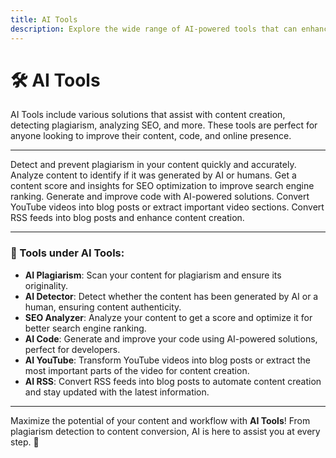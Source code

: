 ```yaml
---
title: AI Tools
description: Explore the wide range of AI-powered tools that can enhance your content, detect plagiarism, analyze SEO, and more.
---
```


# 🛠️ AI Tools

AI Tools include various solutions that assist with content creation, detecting plagiarism, analyzing SEO, and more. These tools are perfect for anyone looking to improve their content, code, and online presence.

---

<CardGroup cols={2}>
  <Card
    title="AI Plagiarism"
    icon="square-1"
    href="https://mintlify.com/docs/ai-plagiarism"
  >
    Detect and prevent plagiarism in your content quickly and accurately.
  </Card>
  <Card
    title="AI Detector"
    icon="square-2"
    href="https://mintlify.com/docs/ai-detector"
  >
    Analyze content to identify if it was generated by AI or humans.
  </Card>
  <Card
    title="SEO Analyzer"
    icon="square-3"
    href="https://mintlify.com/docs/seo-analyzer"
  >
    Get a content score and insights for SEO optimization to improve search engine ranking.
  </Card>
  <Card
    title="AI Code"
    icon="square-4"
    href="https://mintlify.com/docs/ai-code"
  >
    Generate and improve code with AI-powered solutions.
  </Card>
  <Card
    title="AI YouTube"
    icon="square-5"
    href="https://mintlify.com/docs/ai-youtube"
  >
    Convert YouTube videos into blog posts or extract important video sections.
  </Card>
  <Card
    title="AI RSS"
    icon="square-6"
    href="https://mintlify.com/docs/ai-rss"
  >
    Convert RSS feeds into blog posts and enhance content creation.
  </Card>
</CardGroup>

---

### 🔧 Tools under AI Tools:

- **AI Plagiarism**: Scan your content for plagiarism and ensure its originality.
- **AI Detector**: Detect whether the content has been generated by AI or a human, ensuring content authenticity.
- **SEO Analyzer**: Analyze your content to get a score and optimize it for better search engine ranking.
- **AI Code**: Generate and improve your code using AI-powered solutions, perfect for developers.
- **AI YouTube**: Transform YouTube videos into blog posts or extract the most important parts of the video for content creation.
- **AI RSS**: Convert RSS feeds into blog posts to automate content creation and stay updated with the latest information.

---

Maximize the potential of your content and workflow with **AI Tools**! From plagiarism detection to content conversion, AI is here to assist you at every step. 🚀
